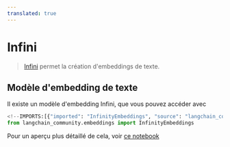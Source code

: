 ```yaml
---
translated: true
---
```


# Infini

>[Infini](https://github.com/michaelfeil/infinity) permet la création d'embeddings de texte.

## Modèle d'embedding de texte

Il existe un modèle d'embedding Infini, que vous pouvez accéder avec

```python
<!--IMPORTS:[{"imported": "InfinityEmbeddings", "source": "langchain_community.embeddings", "docs": "https://api.python.langchain.com/en/latest/embeddings/langchain_community.embeddings.infinity.InfinityEmbeddings.html", "title": "Infinity"}]-->
from langchain_community.embeddings import InfinityEmbeddings
```

Pour un aperçu plus détaillé de cela, voir [ce notebook](/docs/integrations/text_embedding/infinity)
